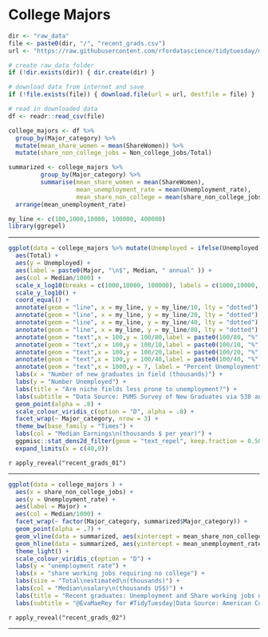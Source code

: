 # College Majors


```r
dir <- "raw_data"
file <- paste0(dir, "/", "recent_grads.csv")
url <- "https://raw.githubusercontent.com/rfordatascience/tidytuesday/master/data/2018/2018-10-16/recent-grads.csv"

# create raw_data folder
if (!dir.exists(dir)) { dir.create(dir) }

# download data from internet and save
if (!file.exists(file)) { download.file(url = url, destfile = file) }

# read in downloaded data
df <- readr::read_csv(file)
```


```r
college_majors <- df %>% 
  group_by(Major_category) %>%  
  mutate(mean_share_women = mean(ShareWomen)) %>% 
  mutate(share_non_college_jobs = Non_college_jobs/Total) 

summarized <- college_majors %>% 
         group_by(Major_category) %>%  
         summarise(mean_share_women = mean(ShareWomen),
                   mean_unemployment_rate = mean(Unemployment_rate),
                   mean_share_non_college = mean(share_non_college_jobs)) %>%
  arrange(mean_unemployment_rate) 

my_line <- c(100,1000,10000, 100000, 400000)
library(ggrepel)
```

---

```r
ggplot(data = college_majors %>% mutate(Unemployed = ifelse(Unemployed == 0, 1, Unemployed))) +
  aes(Total) +
  aes(y = Unemployed) +
  aes(label = paste0(Major, "\n$", Median, " annual" )) +
  aes(col = Median/1000) +
  scale_x_log10(breaks = c(1000,10000, 100000), labels = c(1000,10000, 100000)/1000) +
  scale_y_log10() +
  coord_equal() +
  annotate(geom = "line", x = my_line, y = my_line/10, lty = "dotted") +
  annotate(geom = "line", x = my_line, y = my_line/20, lty = "dotted") +
  annotate(geom = "line", x = my_line, y = my_line/40, lty = "dotted") +
  annotate(geom = "line", x = my_line, y = my_line/80, lty = "dotted") +
  annotate(geom = "text",x = 100,y = 100/80,label = paste0(100/80, "%"),hjust = 1, size = 2) +
  annotate(geom = "text",x = 100,y = 100/10,label = paste0(100/10, "%"),hjust = 1, size = 2) +
  annotate(geom = "text",x = 100,y = 100/20,label = paste0(100/20, "%"),hjust = 1, size = 2) +
  annotate(geom = "text",x = 100,y = 100/40,label = paste0(100/40, "%"),hjust = 1, size = 2) +
  annotate(geom = "text",x = 1000,y = 7, label = "Percent Unemployment", angle = 45, size = 2) +
  labs(x = "Number of new graduates in field (thousands)") +
  labs(y = "Number Unemployed") +
  labs(title = "Are niche fields less prone to unemployment?") +
  labs(subtitle = "Data Source: PUMS Survey of New Graduates via 538 and @TidyTuesday\nViz: @EvaMaeRey") +
  geom_point(alpha = .8) +
  scale_colour_viridis_c(option = "D", alpha = .8) +
  facet_wrap(~ Major_category, nrow = 3) +
  theme_bw(base_family = "Times") + 
  labs(col = "Median Earnings\n(thousands $ per year)") +
  ggpmisc::stat_dens2d_filter(geom = "text_repel", keep.fraction = 0.50, size = 1, alpha = 1) +
  expand_limits(x = c(40,0))
```


`r apply_reveal("recent_grads_01")`

---

```r
ggplot(data = college_majors ) +
  aes(x = share_non_college_jobs) +
  aes(y = Unemployment_rate) +
  aes(label = Major) +
  aes(col = Median/1000) +
  facet_wrap(~ factor(Major_category, summarized$Major_category)) +
  geom_point(alpha = .7) +
  geom_vline(data = summarized, aes(xintercept = mean_share_non_college), lty = "dotted") +
  geom_hline(data = summarized, aes(yintercept = mean_unemployment_rate), lty = "dotted") +
  theme_light() +
  scale_colour_viridis_c(option = "D") +
  labs(y = "unemployment rate") +
  labs(x = "share working jobs requiring no college") +
  labs(size = "Total\nestimated\n(thousands)") +
  labs(col = "Median\nsalary\n(thousands US$)") +
  labs(title = "Recent graduates: Unemployment and Share working jobs not requiring college degree") +
  labs(subtitle = "@EvaMaeRey for #TidyTuesday|Data Source: American Community Survey 2010-2012")
```



`r apply_reveal("recent_grads_02")`

---
